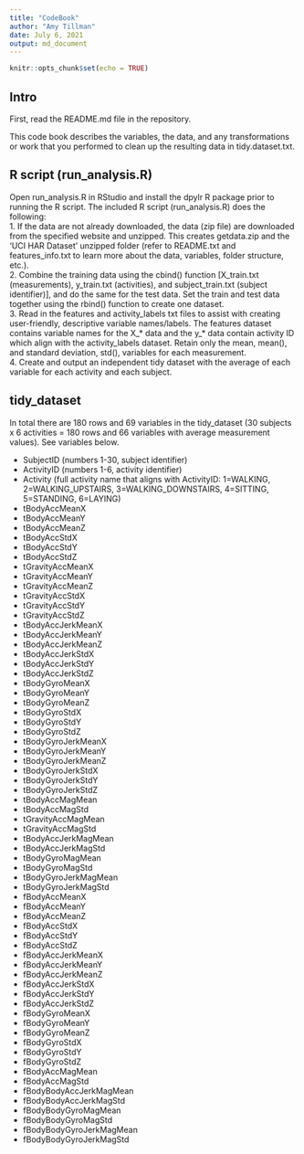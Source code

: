 ```yaml
---
title: "CodeBook"
author: "Amy Tillman"
date: July 6, 2021
output: md_document
---
```


```r
knitr::opts_chunk$set(echo = TRUE)
```

## Intro
First, read the README.md file in the repository. 

This code book describes the variables, the data, and any transformations or work that you performed to clean up the resulting data in tidy.dataset.txt.

## R script (run_analysis.R)
Open run_analysis.R in RStudio and install the dpylr R package prior to running the R script. The included R script (run_analysis.R) does the following:  
1.  If the data are not already downloaded, the data (zip file) are downloaded from the specified website and unzipped. This creates getdata.zip and the 'UCI HAR Dataset' unzipped folder (refer to README.txt and features_info.txt to learn more about the data, variables, folder structure, etc.).  
2.  Combine the training data using the cbind() function [X_train.txt (measurements), y_train.txt (activities), and subject_train.txt (subject identifier)], and do the same for the test data. Set the train and test data together using the rbind() function to create one dataset.  
3.  Read in the features and activity_labels txt files to assist with creating user-friendly, descriptive variable names/labels. The features dataset contains variable names for the X_* data and the y_* data contain activity ID which align with the activity_labels dataset. Retain only the mean, mean(), and standard deviation, std(), variables for each measurement.  
4.  Create and output an independent tidy dataset with the average of each variable for each activity and each subject.  

## tidy_dataset
In total there are 180 rows and 69 variables in the tidy_dataset (30 subjects x 6 activities = 180 rows and 66 variables with average measurement values). See variables below. 

* SubjectID (numbers 1-30, subject identifier)
* ActivityID (numbers 1-6, activity identifier)
* Activity (full activity name that aligns with ActivityID: 1=WALKING, 2=WALKING_UPSTAIRS, 3=WALKING_DOWNSTAIRS, 4=SITTING, 5=STANDING, 6=LAYING)
* tBodyAccMeanX
* tBodyAccMeanY
* tBodyAccMeanZ
* tBodyAccStdX
* tBodyAccStdY
* tBodyAccStdZ
* tGravityAccMeanX
* tGravityAccMeanY
* tGravityAccMeanZ
* tGravityAccStdX
* tGravityAccStdY
* tGravityAccStdZ  
* tBodyAccJerkMeanX
* tBodyAccJerkMeanY
* tBodyAccJerkMeanZ
* tBodyAccJerkStdX
* tBodyAccJerkStdY
* tBodyAccJerkStdZ
* tBodyGyroMeanX
* tBodyGyroMeanY
* tBodyGyroMeanZ
* tBodyGyroStdX
* tBodyGyroStdY
* tBodyGyroStdZ
* tBodyGyroJerkMeanX
* tBodyGyroJerkMeanY
* tBodyGyroJerkMeanZ
* tBodyGyroJerkStdX
* tBodyGyroJerkStdY
* tBodyGyroJerkStdZ
* tBodyAccMagMean
* tBodyAccMagStd
* tGravityAccMagMean
* tGravityAccMagStd
* tBodyAccJerkMagMean
* tBodyAccJerkMagStd
* tBodyGyroMagMean
* tBodyGyroMagStd
* tBodyGyroJerkMagMean
* tBodyGyroJerkMagStd
* fBodyAccMeanX
* fBodyAccMeanY
* fBodyAccMeanZ
* fBodyAccStdX
* fBodyAccStdY
* fBodyAccStdZ
* fBodyAccJerkMeanX
* fBodyAccJerkMeanY
* fBodyAccJerkMeanZ
* fBodyAccJerkStdX
* fBodyAccJerkStdY
* fBodyAccJerkStdZ
* fBodyGyroMeanX
* fBodyGyroMeanY
* fBodyGyroMeanZ
* fBodyGyroStdX
* fBodyGyroStdY
* fBodyGyroStdZ
* fBodyAccMagMean
* fBodyAccMagStd
* fBodyBodyAccJerkMagMean
* fBodyBodyAccJerkMagStd
* fBodyBodyGyroMagMean
* fBodyBodyGyroMagStd
* fBodyBodyGyroJerkMagMean
* fBodyBodyGyroJerkMagStd




